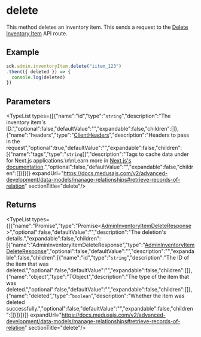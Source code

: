 
# delete

This method deletes an inventory item. This sends a request to the
[Delete Inventory Item](https://docs.medusajs.com/api/admin#inventory-items\_deleteinventoryitemsid)
API route.

## Example

```ts
sdk.admin.inventoryItem.delete("iitem_123")
.then(({ deleted }) => {
  console.log(deleted)
})
```

## Parameters

<TypeList types={[{"name":"id","type":"`string`","description":"The inventory item's ID.","optional":false,"defaultValue":"","expandable":false,"children":[]},{"name":"headers","type":"[ClientHeaders](../../../types/js_sdk.admin.ClientHeaders/page.mdx)","description":"Headers to pass in the request","optional":true,"defaultValue":"","expandable":false,"children":[{"name":"tags","type":"`string`[]","description":"Tags to cache data under for Next.js applications.\n\nLearn more in [Next.js's documentation](https://nextjs.org/docs/app/building-your-application/caching#fetch-optionsnexttags-and-revalidatetag).","optional":false,"defaultValue":"","expandable":false,"children":[]}]}]} expandUrl="https://docs.medusajs.com/v2/advanced-development/data-models/manage-relationships#retrieve-records-of-relation" sectionTitle="delete"/>

## Returns

<TypeList types={[{"name":"Promise","type":"Promise&#60;[AdminInventoryItemDeleteResponse](../../../../../types/HttpTypes/types/types.HttpTypes.AdminInventoryItemDeleteResponse/page.mdx)&#62;","optional":false,"defaultValue":"","description":"The deletion's details.","expandable":false,"children":[{"name":"AdminInventoryItemDeleteResponse","type":"[AdminInventoryItemDeleteResponse](../../../../../types/HttpTypes/types/types.HttpTypes.AdminInventoryItemDeleteResponse/page.mdx)","optional":false,"defaultValue":"","description":"","expandable":false,"children":[{"name":"id","type":"`string`","description":"The ID of the item that was deleted.","optional":false,"defaultValue":"","expandable":false,"children":[]},{"name":"object","type":"TObject","description":"The type of the item that was deleted.","optional":false,"defaultValue":"","expandable":false,"children":[]},{"name":"deleted","type":"`boolean`","description":"Whether the item was deleted successfully.","optional":false,"defaultValue":"","expandable":false,"children":[]}]}]}]} expandUrl="https://docs.medusajs.com/v2/advanced-development/data-models/manage-relationships#retrieve-records-of-relation" sectionTitle="delete"/>
